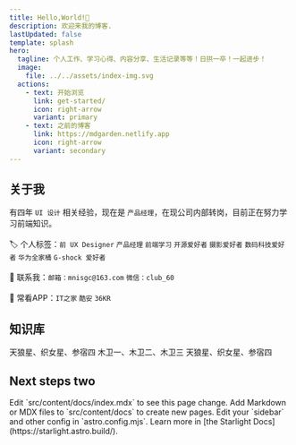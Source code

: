 ```yaml
---
title: Hello,World!👋
description: 欢迎来我的博客.
lastUpdated: false
template: splash
hero:
  tagline: 个人工作、学习心得、内容分享、生活记录等等！日拱一卒！一起进步！
  image:
    file: ../../assets/index-img.svg
  actions:
    - text: 开始浏览
      link: get-started/
      icon: right-arrow
      variant: primary
    - text: 之前的博客
      link: https://mdgarden.netlify.app
      icon: right-arrow
      variant: secondary
---
```


## 关于我
有四年 `UI 设计` 相关经验，现在是 `产品经理`，在现公司内部转岗，目前正在努力学习前端知识。\
\
🏷️ 个人标签：`前 UX Designer` `产品经理` `前端学习` `开源爱好者` `摄影爱好者` `数码科技爱好者` `华为全家桶` `G-shock 爱好者` \
\
📧 联系我：`邮箱：mnisgc@163.com` `微信：club_60`\
\
📱 常看APP：`IT之家` `酷安` `36KR`

## 知识库

<CardGrid>
  <Card title="恒星" icon="moon">
    天狼星、织女星、参宿四
  </Card>
  <Card title="卫星" icon="moon">
    木卫一、木卫二、木卫三
  </Card>
  <Card title="恒星" icon="star">
    天狼星、织女星、参宿四
  </Card>
</CardGrid>

## Next steps two
<CardGrid stagger>
	<Card title="Update content" icon="pencil">
		Edit `src/content/docs/index.mdx` to see this page change.
	</Card>
	<Card title="Add new content" icon="add-document">
		Add Markdown or MDX files to `src/content/docs` to create new pages.
	</Card>
	<Card title="Configure your site" icon="setting">
		Edit your `sidebar` and other config in `astro.config.mjs`.
	</Card>
	<Card title="Read the docs" icon="open-book">
		Learn more in [the Starlight Docs](https://starlight.astro.build/).
	</Card>
</CardGrid>
